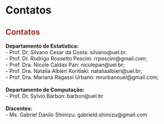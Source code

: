 Contatos
===================
## <span style="color:brown"> Contatos </span>

**Departamento de Estatística:**<br> 
- Prof. Dr. Silvano Cesar da Costa: silvano@uel.br. <br>
- Prof. Dr. Rodrigo Rossetto Pescim: rrpescim@gmail.com; <br>
- Prof. Dra. Nicole Caldas Pan: nicolepan@uel.br; <br>
- Prof. Dra. Natalia Albieri Koritiaki: nataliaalbieri@uel.br; <br>
- Prof. Dra. Mariana Ragassi Urbano: mrurbanouel@gmail.com; <br><br>
**Departamento de Computação:**<br>
- Prof. Dr. Sylvio Barbon: barbon@uel.br <br><br>
**Discentes:**<br>
- Ms. Gabriel Danilo Shimizu: gabrield.shimizu@gmail.com
